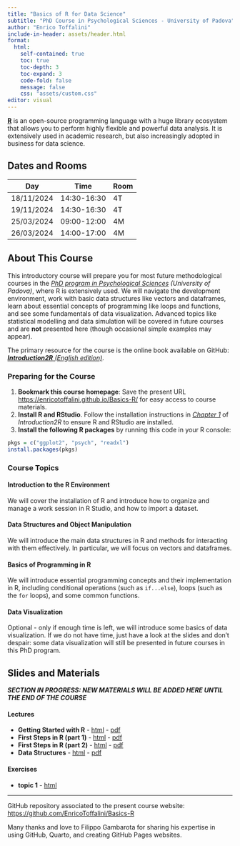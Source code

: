 ```yaml
---
title: "Basics of R for Data Science"
subtitle: "PhD Course in Psychological Sciences - University of Padova"
author: "Enrico Toffalini"
include-in-header: assets/header.html
format: 
  html:
    self-contained: true
    toc: true   
    toc-depth: 3  
    toc-expand: 3
    code-fold: false 
    message: false
    css: "assets/custom.css"
editor: visual
---
```


[**R**](https://www.r-project.org/){target="_blank"} is an open-source programming language with a huge library ecosystem that allows you to perform highly flexible and powerful data analysis. It is extensively used in academic research, but also increasingly adopted in business for data science.

## Dates and Rooms

| Day        | Time        | Room |
|------------|-------------|------|
| 18/11/2024 | 14:30-16:30 | 4T   |
| 19/11/2024 | 14:30-16:30 | 4T   |
| 25/03/2024 | 09:00-12:00 | 4M   |
| 26/03/2024 | 14:00-17:00 | 4M   |

## About This Course

This introductory course will prepare you for most future methodological courses in the [*PhD program in Psychological Sciences*](https://dottorato.psy.unipd.it/en){target="_blank"} *(University of Padova)*, where R is extensively used. We will navigate the development environment, work with basic data structures like vectors and dataframes, learn about essential concepts of programming like loops and functions, and see some fundamentals of data visualization. Advanced topics like statistical modelling and data simulation will be covered in future courses and are **not** presented here (though occasional simple examples may appear).

The primary resource for the course is the online book available on GitHub: [***Introduction2R** (English edition)*](https://psicostat.github.io/Introduction2R_EN/){target="_blank"}.

### Preparing for the Course

1.  **Bookmark this course homepage**: Save the present URL [https://enricotoffalini.github.io/Basics-R/](https://enricotoffalini.github.io/Basics-R/){target="_blank"} for easy access to course materials.
2.  **Install R and RStudio**. Follow the installation instructions in [*Chapter 1*](https://psicostat.github.io/Introduction2R_EN/install.html){target="_blank"} of *Introduction2R* to ensure R and RStudio are installed.
3.  **Install the following R packages** by running this code in your R console:

``` r
pkgs = c("ggplot2", "psych", "readxl")
install.packages(pkgs)
```

### Course Topics

#### Introduction to the R Environment

We will cover the installation of R and introduce how to organize and manage a work session in R Studio, and how to import a dataset.

#### Data Structures and Object Manipulation

We will introduce the main data structures in R and methods for interacting with them effectively. In particular, we will focus on vectors and dataframes.

#### Basics of Programming in R

We will introduce essential programming concepts and their implementation in R, including conditional operations (such as `if...else`), loops (such as the `for` loops), and some common functions.

#### Data Visualization

Optional - only if enough time is left, we will introduce some basics of data visualization. If we do not have time, just have a look at the slides and don't despair: some data visualization will still be presented in future courses in this PhD program.

## Slides and Materials

<em>**SECTION IN PROGRESS: NEW MATERIALS WILL BE ADDED HERE UNTIL THE END OF THE COURSE**</em>

#### Lectures

-   **Getting Started with R** - [html](Slides/0.GettingStartedR.html){target="_blank"} - [pdf](Slides/0.GettingStartedR.pdf){target="_blank"}
-   **First Steps in R (part 1)** - [html](Slides/1.1.FirstStepsR-1.html){target="_blank"} - [pdf](xxxxxxxxxxxxxxxxxx){target="_blank"}
-   **First Steps in R (part 2)** - [html](Slides/1.2.FirstStepsR-2.html){target="_blank"} - [pdf](xxxxxxxxxxxxxxxxxx){target="_blank"}
-   **Data Structures** - [html](Slides/2.DataStructures.html){target="_blank"} - [pdf](xxxxxxxxxxxxxxxxxx){target="_blank"}

#### Exercises

-   **topic 1** - [html](Exercises/0-Exercises-First-steps.html){target="_blank"}

------------------------------------------------------------------------

<p style="font-size:10px;">

GitHub repository associated to the present course website: [https://github.com/EnricoToffalini/Basics-R](https://github.com/EnricoToffalini/Basics-R){target="_blank"}

</p>

<p style="font-size:10px;">

Many thanks and love to Filippo Gambarota for sharing his expertise in using GitHub, Quarto, and creating GitHub Pages websites.

</p>
